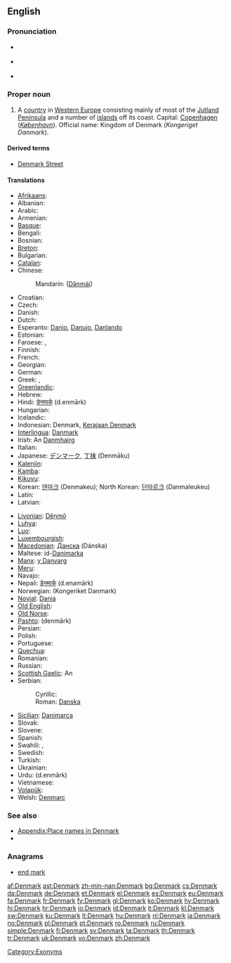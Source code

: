 {{wikipedia}}
==English==

===Pronunciation===
* {{a|UK}} {{IPA|/ˈdɛn.mɑːk/}}
* {{a|US}} {{IPA|/ˈdɛn.mɑɹk/}}
* {{audio|en-us-Denmark.ogg|Audio (US)}}

===Proper noun===
{{en-proper noun}}

# A [[country]] in [[Western Europe]] consisting mainly of most of the [[Jutland Peninsula]] and a number of [[island]]s off its coast. Capital: [[Copenhagen]] (''[[København]]''). Official name: Kingdom of Denmark (''Kongeriget Danmark'').

====Derived terms====
* [[Denmark Street]]

====Translations====
{{trans-top|country in Western Europe}}
* [[Afrikaans]]: {{t+|af|Denemarke|xs=Afrikaans}}
* Albanian: {{t+|sq|Danimarka|xs=Albanian}}
* Arabic: {{t-|ar|دانمارك|m|tr=Dānimārk}}
* Armenian: {{t+|hy|Դանիա|tr=Dania}}
* [[Basque]]: {{t+|eu|Danimarka|xs=Basque}}
* Bengali: {{t-|bn|ডেনমার্ক}}
* Bosnian: {{t-|bs|Danska|f}}
* [[Breton]]: {{t+|br|Danmark|xs=Breton}}
* Bulgarian: {{t+|bg|Дания|f|tr=Dánija}}
* [[Catalan]]: {{t+|ca|Dinamarca|f}}
* Chinese:
*: Mandarin: {{zh-ts|丹麥|丹麦}} ([[Dānmài]])
* Croatian: {{t+|hr|Danska|f}}
* Czech: {{t+|cs|Dánsko}}
* Danish: {{t+|da|Danmark}}
* Dutch: {{t+|nl|Denemarken}}
* Esperanto: [[Danio]], [[Danujo]], [[Danlando]]
* Estonian: {{t+|et|Taani}}
* Faroese: {{t-|fo|Danmørk|f|xs=Faroese}}, {{t-|fo|Danmark|f|xs=Faroese}}
* Finnish: {{t+|fi|Tanska}}
* French: {{t+|fr|Danemark|m}}
* Georgian: {{t|ka|დანია|tr=dania|sc=Geor}}
* German: {{t+|de|Dänemark|n}}
* Greek: {{t+|el|Δανία|f|tr=Danía}}, {{qualifier|obsolete}} {{t-|el|Δανιμαρκία|f|tr=Danimarkía}}
* [[Greenlandic]]: {{t+|kl|Danmarki|xs=Greenlandic}}
* Hebrew: {{t+|he|דנמרק|tr=denmarq}}
* Hindi: [[डेनमार्क]] (d.enmārk)
* Hungarian: {{t+|hu|Dánia}}
* Icelandic: {{t+|is|Danmörk|f}}
* Indonesian: Denmark, [[Kerajaan Denmark]]
* [[Interlingua]]: [[Danmark]]
* Irish: An [[Danmhairg]] {{f}}
* Italian: {{t+|it|Danimarca}}
* Japanese: [[デンマーク]], [[丁抹]] (Denmāku)
* [[Kalenjin]]: {{tø|kln|Denmak}}
* [[Kamba]]: {{tø|kam|Denmak}}
* [[Kikuyu]]: {{tø|ki|Denmak}}
* Korean: [[덴마크]] (Denmakeu); North Korean: [[단마르크]] (Danmaleukeu)
* Latin: {{t-|la|Dania}}
* Latvian: {{t+|lv|Dānija|f|xs=Latvian}}
{{trans-mid}}
* [[Livonian]]: [[Dēņmō]]
* [[Luhya]]: {{tø|luy|Denmak}}
* [[Luo]]: {{tø|luo|Denmak}}
* [[Luxembourgish]]: {{t|lb|Dänemark|n}}
* [[Macedonian]]: [[Данска]] (Dánska) {{f}}
* Maltese: id-[[Danimarka]]
* [[Manx]]: [[y Danvarg]]
* [[Meru]]: {{tø|mer|Denmak}}
* Navajo: {{tø|nv|Déinish Dineʼé bikéyah}}
* Nepali: [[डेनमार्क]] (d.enamārk)
* Norwegian: {{t+|no|Danmark}} (Kongeriket Danmark)
* [[Novial]]: [[Dania]]
* [[Old English]]: {{t-|ang|Denemearc|f|xs=Old English}}
* [[Old Norse]]: {{tø|non|Danmǫrk|f|xs=Old Norse}}
* [[Pashto]]: {{ps-Arab|[[ډېنمارک]]}} (denmārk)
* Persian: {{t|fa|دانمارک|sc=fa-Arab}}
* Polish: {{t+|pl|Dania|f}}
* Portuguese: {{t+|pt|Dinamarca|f}}
* [[Quechua]]: {{t-|qu|Dansuyu|xs=Quechua}}
* Romanian: {{t+|ro|Danemarca|f}}
* Russian: {{t+|ru|Дания|f|tr=Dánija}}
* [[Scottish Gaelic]]: An {{t-|gd|Danmhairg|f|xs=Scottish Gaelic}}
* Serbian:
*: Cyrillic: {{t-|sr|Данска|f|sc=Cyrl}}
*: Roman: [[Danska#Serbian|Danska]] {{f}}
* [[Sicilian]]: [[Danimarca#Sicilian|Danimarca]] {{f}}
* Slovak: {{t-|sk|Dánsko}}
* Slovene: {{t+|sl|Danska|f}}
* Spanish: {{t+|es|Dinamarca|f}}
* Swahili: {{t+|sw|Denmaki|xs=Swahili}}, {{t|sw|Udeni}}
* Swedish: {{t+|sv|Danmark}}
* Turkish: {{t+|tr|Danimarka}}
* Ukrainian: {{t+|uk|Данія|f|xs=Ukrainian}}
* Urdu: {{ur-Arab|[[ڈنمارک]]}} (d.enmārk)
* Vietnamese: {{t-|vi|Đan Mạch|xs=Vietnamese}}
* [[Volapük]]: {{t+|vo|Danän|xs=Volapük}}
* Welsh: [[Denmarc]] {{f}}
{{trans-bottom}}

===See also===
* [[Appendix:Place names in Denmark]]
* {{list|en|countries of Europe}}

===Anagrams===
* [[end mark#English|end mark]]

[[Category:Exonyms]]

[[af:Denmark]]
[[ast:Denmark]]
[[zh-min-nan:Denmark]]
[[bg:Denmark]]
[[cs:Denmark]]
[[da:Denmark]]
[[de:Denmark]]
[[et:Denmark]]
[[el:Denmark]]
[[es:Denmark]]
[[eu:Denmark]]
[[fa:Denmark]]
[[fr:Denmark]]
[[fy:Denmark]]
[[gl:Denmark]]
[[ko:Denmark]]
[[hy:Denmark]]
[[hi:Denmark]]
[[hr:Denmark]]
[[io:Denmark]]
[[id:Denmark]]
[[it:Denmark]]
[[kl:Denmark]]
[[sw:Denmark]]
[[ku:Denmark]]
[[lt:Denmark]]
[[hu:Denmark]]
[[nl:Denmark]]
[[ja:Denmark]]
[[no:Denmark]]
[[pl:Denmark]]
[[pt:Denmark]]
[[ro:Denmark]]
[[ru:Denmark]]
[[simple:Denmark]]
[[fi:Denmark]]
[[sv:Denmark]]
[[ta:Denmark]]
[[th:Denmark]]
[[tr:Denmark]]
[[uk:Denmark]]
[[vo:Denmark]]
[[zh:Denmark]]